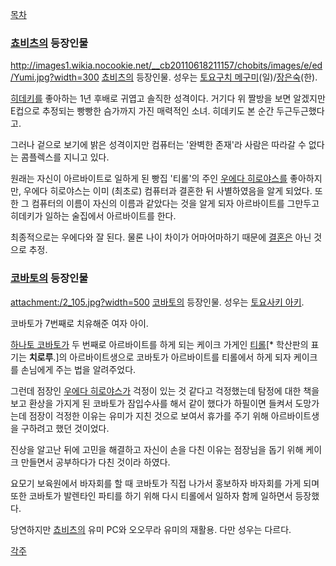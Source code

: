 [[목차]]
=== [[쵸비츠]]의 등장인물 ===
http://images1.wikia.nocookie.net/__cb20110618211157/chobits/images/e/ed/Yumi.jpg?width=300
[[쵸비츠]]의 등장인물. 성우는 [[토요구치 메구미]](일)/[[장은숙]](한).

[[모토스와 히데키|히데키]]를 좋아하는 1년 후배로 귀엽고 솔직한 성격이다. 거기다 위 짤방을 보면 알겠지만 E컵으로 추정되는 빵빵한 슴가까지 가진 매력적인 소녀. 히데키도 본 순간 두근두근했다고. 

그러나 겉으로 보기에 밝은 성격이지만 컴퓨터는 '완벽한 존재'라 사람은 따라갈 수 없다는 콤플렉스를 지니고 있다. 

원래는 자신이 아르바이트로 일하게 된 빵집 '티롤'의 주인 [[우에다 히로야스]]를 좋아하지만, 우에다 히로야스는 이미 (최초로) 컴퓨터과 결혼한 뒤 사별하였음을 알게 되었다. 또한 그 컴퓨터의 이름이 자신의 이름과 같았다는 것을 알게 되자 아르바이트를 그만두고 히데키가 일하는 술집에서 아르바이트를 한다.

최종적으로는 우에다와 잘 된다. 물론 나이 차이가 어마어마하기 때문에 [[결혼]]은 아닌 것으로 추정.

=== [[코바토]]의 등장인물 ===
attachment:/2_105.jpg?width=500
[[코바토]]의 등장인물. 성우는 [[토요사키 아키]].

코바토가 7번째로 치유해준 여자 아이.

[[하나토 코바토]]가 두 번째로 아르바이트를 하게 되는 케이크 가게인 [[티롤]][* 학산판의 표기는 '''치로루'''.]의 아르바이트생으로 코바토가 아르바이트를 티롤에서 하게 되자 케이크를 손님에게 주는 법을 알려주었다.

그런데 점장인 [[우에다 히로야스]]가 걱정이 있는 것 같다고 걱정했는데 탐정에 대한 책을 보고 환상을 가지게 된 코바토가 잠입수사를 해서 같이 했다가 하필이면 들켜서 도망가는데 점장이 걱정한 이유는 유미가 지친 것으로 보여서 휴가를 주기 위해 아르바이트생을 구하려고 했던 것이었다.

진상을 알고난 뒤에 고민을 해결하고 자신이 손을 다친 이유는 점장님을 돕기 위해 케이크 만들면서 공부하다가 다친 것이라 하였다.

요모기 보육원에서 바자회를 할 때 코바토가 직접 나가서 홍보하자 바자회를 가게 되며 또한 코바토가 발렌타인 파티를 하기 위해 다시 티롤에서 일하자 함께 일하면서 등장했다.

당연하지만 [[쵸비츠]]의 유미 PC와 오오무라 유미의 재활용. 다만 성우는 다르다.

[[각주]]
